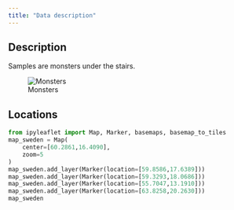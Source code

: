 ```yaml
---
title: "Data description"
---
```


## Description

Samples are monsters under the stairs.

![Monsters](images/Cute-Monsters.jpg)

## Locations

```python
from ipyleaflet import Map, Marker, basemaps, basemap_to_tiles
map_sweden = Map(
    center=[60.2861,16.4090],
    zoom=5
)
map_sweden.add_layer(Marker(location=[59.8586,17.6389]))
map_sweden.add_layer(Marker(location=[59.3293,18.0686]))
map_sweden.add_layer(Marker(location=[55.7047,13.1910]))
map_sweden.add_layer(Marker(location=[63.8258,20.2630]))
map_sweden
```